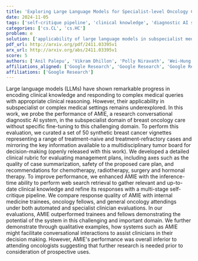 ```yaml
---
title: 'Exploring Large Language Models for Specialist-level Oncology Care'
date: 2024-11-05
tags: ['self-critique pipeline', 'clinical knowledge', 'diagnostic AI system', 'response quality', 'web search retrieval', 'management plans', 'large language models', 'synthetic breast cancer vignettes', 'multidisciplinary tumor board', 'breast oncology care', 'conversational interactions', 'medical queries', 'clinical rubric']
categories: ['cs.CL', 'cs.HC']
problem: e
solution: ['applicability of large language models in subspecialist medical settings']
pdf_url: http://arxiv.org/pdf/2411.03395v1
arx_url: http://arxiv.org/abs/2411.03395v1
score: 5
authors: ['Anil Palepu', 'Vikram Dhillon', 'Polly Niravath', 'Wei-Hung Weng', 'Preethi Prasad', 'Khaled Saab', 'Ryutaro Tanno', 'Yong Cheng', 'Hanh Mai', 'Ethan Burns', 'Zainub Ajmal', 'Kavita Kulkarni', 'Philip Mansfield', 'Dale Webster', 'Joelle Barral', 'Juraj Gottweis', 'Mike Schaekermann', 'S. Sara Mahdavi', 'Vivek Natarajan', 'Alan Karthikesalingam', 'Tao Tu']
affiliations_aligned: ['Google Research', 'Google Research', 'Google Research', 'Google Research', 'Google Research', 'Google Research', 'Google Research', 'Google Research', 'Google Research', 'Google Research', 'Google Research', 'Google Research', 'Google Research', 'Google Research', 'Google Research', 'Google Research', 'Google Research', 'Google Research', 'Google Research', 'Google Research', 'Google Research']
affiliations: ['Google Research']
---
```



Large language models (LLMs) have shown remarkable progress in encoding clinical knowledge and responding to complex medical queries with appropriate clinical reasoning. However, their applicability in subspecialist or complex medical settings remains underexplored. In this work, we probe the performance of AMIE, a research conversational diagnostic AI system, in the subspecialist domain of breast oncology care without specific fine-tuning to this challenging domain. To perform this evaluation, we curated a set of 50 synthetic breast cancer vignettes representing a range of treatment-naive and treatment-refractory cases and mirroring the key information available to a multidisciplinary tumor board for decision-making (openly released with this work). We developed a detailed clinical rubric for evaluating management plans, including axes such as the quality of case summarization, safety of the proposed care plan, and recommendations for chemotherapy, radiotherapy, surgery and hormonal therapy. To improve performance, we enhanced AMIE with the inference-time ability to perform web search retrieval to gather relevant and up-to-date clinical knowledge and refine its responses with a multi-stage self-critique pipeline. We compare response quality of AMIE with internal medicine trainees, oncology fellows, and general oncology attendings under both automated and specialist clinician evaluations. In our evaluations, AMIE outperformed trainees and fellows demonstrating the potential of the system in this challenging and important domain. We further demonstrate through qualitative examples, how systems such as AMIE might facilitate conversational interactions to assist clinicians in their decision making. However, AMIE's performance was overall inferior to attending oncologists suggesting that further research is needed prior to consideration of prospective uses.